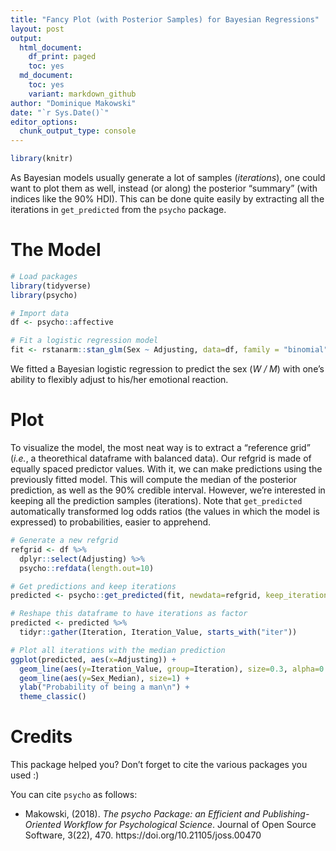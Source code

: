 ```yaml
---
title: "Fancy Plot (with Posterior Samples) for Bayesian Regressions"
layout: post
output:
  html_document:
    df_print: paged
    toc: yes
  md_document:
    toc: yes
    variant: markdown_github
author: "Dominique Makowski"
date: "`r Sys.Date()`"
editor_options: 
  chunk_output_type: console
---
```



```r
library(knitr)
```

As Bayesian models usually generate a lot of samples (*iterations*), one could want to plot them as well, instead (or along) the posterior "summary" (with indices like the 90% HDI). This can be done quite easily by extracting all the iterations in `get_predicted` from the `psycho` package.

# The Model

```r
# Load packages
library(tidyverse)
library(psycho)

# Import data
df <- psycho::affective

# Fit a logistic regression model
fit <- rstanarm::stan_glm(Sex ~ Adjusting, data=df, family = "binomial")
```

We fitted a Bayesian logistic regression to predict the sex (*W / M*) with one's ability to flexibly adjust to his/her emotional reaction. 

# Plot

To visualize the model, the most neat way is to extract a "reference grid" (*i.e.*, a theorethical dataframe with balanced data). Our refgrid is made of equally spaced predictor values. With it, we can make predictions using the previously fitted model. This will compute the median of the posterior prediction, as well as the 90% credible interval. However, we're interested in keeping all the prediction samples (iterations). Note that `get_predicted` automatically transformed log odds ratios (the values in which the model is expressed) to probabilities, easier to apprehend.

```r
# Generate a new refgrid
refgrid <- df %>% 
  dplyr::select(Adjusting) %>% 
  psycho::refdata(length.out=10)

# Get predictions and keep iterations
predicted <- psycho::get_predicted(fit, newdata=refgrid, keep_iterations=TRUE)

# Reshape this dataframe to have iterations as factor
predicted <- predicted %>% 
  tidyr::gather(Iteration, Iteration_Value, starts_with("iter"))

# Plot all iterations with the median prediction
ggplot(predicted, aes(x=Adjusting)) +
  geom_line(aes(y=Iteration_Value, group=Iteration), size=0.3, alpha=0.01) +
  geom_line(aes(y=Sex_Median), size=1) + 
  ylab("Probability of being a man\n") +
  theme_classic()
```

# Credits

This package helped you? Don't forget to cite the various packages you used :)

You can cite `psycho` as follows:

- Makowski, (2018). *The psycho Package: an Efficient and Publishing-Oriented Workflow for Psychological Science*. Journal of Open Source Software, 3(22), 470. https://doi.org/10.21105/joss.00470
